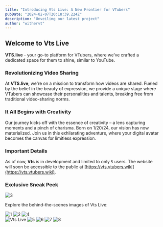 ```yaml
---
title: "Introducing Vts Live: A New Frontier for VTubers"
pubDate: "2024-02-07T20:18:39.224Z"
description: "Unveiling our latest project"
author: "withervt"
---
```



<Alert type="info" message="Vts is currently in development and hasn't been released." includeCloseButton={false} />

## Welcome to Vts Live

**VTS.live** - your go-to platform for VTubers, where we've crafted a dedicated space for them to shine, similar to YouTube.

### Revolutionizing Video Sharing

At **VTS.live**, we're on a mission to transform how videos are shared. Fueled by the belief in the beauty of expression, we provide a unique stage where VTubers can showcase their personalities and talents, breaking free from traditional video-sharing norms.

### It All Begins with Creativity

Our journey kicks off with the essence of creativity – a lens capturing moments and a pinch of charisma. Born on 1/20/24, our vision has now materialized. Join us in this exhilarating adventure, where your digital avatar becomes the canvas for limitless expression.

### Important Details

As of now, **Vts** is in development and limited to only `5` users. The website will soon be accessible to the public at [https://vts.vtubers.wiki](https://vts.vtubers.wiki).

### Exclusive Sneak Peek

![3](/static/blog/vts-live/floorp_cqgLMkNR5f.png)


Explore the behind-the-scenes images of Vts Live:

![1](/static/blog/vts-live/floorp_azVSpSEMrC.png)
![2](/static/blog/vts-live/floorp_cFJKUAIVjM.png)
![4](/static/blog/vts-live/floorp_eM4iFkygdD.png)\
![Vts Live](/static/blog/vts-live/FJdFTwNyRl.png)
![5](/static/blog/vts-live/floorp_Frcdb9ni1h.png)
![6](/static/blog/vts-live/floorp_FWLCnZXJrU.gif)
![7](/static/blog/vts-live/floorp_JIPJVYjjNh.png)
![8](/static/blog/vts-live/floorp_QuygtmLihx.gif)
